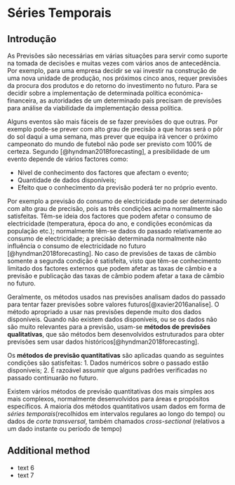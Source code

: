 # Séries Temporais

## Introdução
\justify
As Previsões são necessárias em várias situações para servir como suporte na tomada de decisões e muitas vezes com vários anos de antecedência. Por exemplo, para uma empresa decidir se vai investir na construção de uma  nova unidade de produção, nos próximos cinco anos, requer previsões da procura dos produtos e do retorno do investimento no futuro. Para se decidir sobre a implementação de determinada política económica-financeira, as autoridades de um determinado país precisam de previsões para análise da viabilidade da implementação dessa política.

Alguns eventos são mais fáceis de se fazer previsões do que outras. Por exemplo pode-se prever com alto grau de precisão a que horas será o pôr do sol daqui a uma semana, mas prever que equipa irá vencer o próximo campeonato do mundo de futebol não pode ser previsto com 100% de certeza. Segundo [@hyndman2018forecasting], a presibilidade  de um evento depende de vários factores como:

* Nível de conhecimento dos factores que afectam o evento;
* Quantidade de dados disponíveis;
* Efeito que o conhecimento da previsão poderá ter no próprio evento.
  
Por exemplo a previsão do consumo de electricidade pode ser determinado com alto grau de precisão, pois as três condições acima normalmente são satisfeitas. Têm-se ideia dos factores que podem afetar o consumo de electricidade (temperatura, época do ano, e condições económicas da população etc.); normalmente têm-se dados do passado relativamente ao consumo de electricidade; a precisão determinada normalmente não influência o consumo de electricidade no futuro [@hyndman2018forecasting]. No caso de previsões de taxas de câmbio somente a segunda condição é satisfeita, visto que têm-se conhecimento limitado dos factores externos que podem afetar as taxas de câmbio e a previsão e publicação das taxas de câmbio podem afetar a taxa de câmbio no futuro.

Geralmente, os métodos usados nas previsões analisam dados do passado para tentar fazer previsões sobre valores futuros[@xavier2016analise]. O método apropriado a usar nas previsões depende muito dos dados disponíveis. Quando não existem dados disponíveis, ou se os dados não são muito relevantes para a previsão, usam-se **métodos de previsões qualitativas**, que são métodos bem desenvolvidos estruturados para obter previsões sem usar dados históricos[@hyndman2018forecasting].

Os **métodos de previsão quantitativas** são aplicadas quando as seguintes condições são satisfeitas:
1. Dados numéricos sobre o passado estão disponíveis;
2. É razoável assumir que alguns padrões verificadas no passado continuarão no futuro.

Existem vários métodos de previsão quantitativas dos mais simples aos mais complexos, normalmente desenvolvidos para áreas e propósitos específicos. A maioria dos métodos quantitativos usam dados em forma de *séries temporais*(recolhidos em intervalos regulares ao longo do tempo) ou dados de *corte transversal*, também chamados *cross-sectional* (relativos a um dado instante ou período de tempo)


  \begin{equation}
y_i = \beta_0 + \beta_1x_i + \varepsilon_i,\  \varepsilon_i \overset{iid}{\sim} N(0, \sigma^2)
(\#eq:linreg)
\end{equation}


## Additional method

- text 6
- text 7
